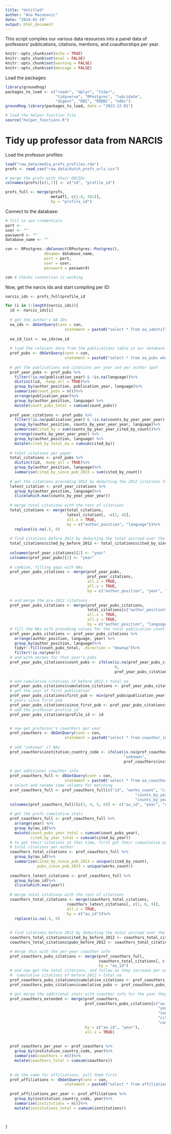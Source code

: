 ```yaml
---
title: "Untitled"
author: "Ana Macanovic"
date: "2024-01-29"
output: html_document
---
```


This script compiles our various data resources into a panel data of professors'
publications, citations, mentions, and coauthorships per year.

```r
knitr::opts_chunk$set(echo = TRUE)
knitr::opts_chunk$set(eval = FALSE)
knitr::opts_chunk$set(warning = FALSE)
knitr::opts_chunk$set(message = FALSE)
```

Load the packages:
```r
library(groundhog)
packages_to_load <- c("readr", "dplyr", "tidyr",
                      "tidyverse", "RPostgres", "lubridate",
                      "digest", "DBI", "RODBC", "odbc")
groundhog.library(packages_to_load, date = "2023-12-01")

# load the helper function file
source("helper_functions.R")
```


# Tidy up professor data from NARCIS

Load the professor profiles:
```r
load("raw_data/media_profs_profiles.rda")
profs <- read_csv("raw_data/dutch_profs_urls.csv")

# merge the profs with their ORCIDs
colnames(profs)[c(1,7)] <- c("id", "profile_id")

profs_full <- merge(profs,
                    metadf[, c(1:4, 361)],
                    by = "profile_id")
```


Connect to the database:
```r
# fill in own credentials
port <- 
user <- ""
password <- ""
database_name <- ""

con <- RPostgres::dbConnect(RPostgres::Postgres(),
                 dbname= database_name,
                 port = port,
                 user = user, 
                 password = password)

con # Checks connection is working
```


Now, get the narcis ids and start compiling per ID:
```r
narcis_ids <- profs_full$profile_id

for (i in 1:length(narcis_ids)){
  id <- narcis_ids[i]
  
  # get the author's OA IDs
  oa_ids <- dbGetQuery(conn = con, 
                          statement = paste0("select * from oa_identifier_table where \"profile_id\"='", id, "'"))
  
  oa_id_list <- oa_ids$oa_id
  
  # load the relevant data from the publications table in our database
  prof_pubs <- dbGetQuery(conn = con, 
                          statement = paste0("select * from oa_pubs where \"profile_id\"='", id, "'"))
  
  # get the publications and citations per year and per author spot
  prof_year_pubs <- prof_pubs %>% 
    filter(!is.na(publication_year) & !is.na(language))%>%
    distinct(id, .keep_all = TRUE)%>%
    group_by(author_position, publication_year, language)%>%
    summarise(count_pubs = n())%>%
    arrange(publication_year)%>%
    group_by(author_position, language) %>%
    mutate(count_pubs_total = cumsum(count_pubs))
  
  prof_year_citations <- prof_pubs %>% 
    filter(!is.na(publication_year) & !is.na(counts_by_year_year_year) & !is.na(language))%>%
    group_by(author_position, counts_by_year_year_year, language)%>%
    summarise(cited_by = sum(counts_by_year_year_cited_by_count))%>%
    arrange(counts_by_year_year_year) %>%
    group_by(author_position, language) %>%
    mutate(cited_by_total_oa = cumsum(cited_by))
  
  # total citations per paper
  total_citations <- prof_pubs %>%
    distinct(id, .keep_all = TRUE)%>%
    group_by(author_position, language)%>%
    summarise(cited_by_since_pub_2023 = sum(cited_by_count))
  
  # get the citations preceding 2012 by deducting the 2012 citations from the total
  latest_citation <- prof_year_citations %>%
    group_by(author_position, language)%>%
    slice(which.max(counts_by_year_year_year))
  
  # merge total citations with the rest of citations
  total_citations <- merge(total_citations,
                           latest_citation[, -c(2, 4)],
                           all.x = TRUE,
                           by = c("author_position", "language"))%>%
    replace(is.na(.), 0)
  
  # find citations before 2012 by deducting the total accrued over the last decade from the total number of citations
  total_citations$cited_by_before_2012 <- total_citations$cited_by_since_pub_2023 - total_citations$cited_by_total_oa
  
  colnames(prof_year_citations)[2] <- "year"
  colnames(prof_year_pubs)[2] <- "year"
  
  # combine, filling gaps with NAs
  prof_year_pubs_citations <- merge(prof_year_pubs,
                                    prof_year_citations,
                                    all.x = TRUE,
                                    all.y = TRUE,
                                    by = c("author_position", "year", "language"))
  
  # and merge the pre-2012 citations
  prof_year_pubs_citations <- merge(prof_year_pubs_citations,
                                    total_citations[c("author_position", "language", "cited_by_before_2012")],
                                    all.x = TRUE,
                                    all.y = TRUE,
                                    by = c("author_position", "language"))
  # fill the NAs with preceding values for the total publication count
  prof_year_pubs_citations <- prof_year_pubs_citations %>%
    arrange(author_position, language, year) %>%
    group_by(author_position, language)%>%
    tidyr::fill(count_pubs_total, .direction = "downup")%>%
    filter(!is.na(year))
  # and with zeroes for that year's pubs
  prof_year_pubs_citations$count_pubs <- ifelse(is.na(prof_year_pubs_citations$count_pubs), 
                                                0, 
                                                prof_year_pubs_citations$count_pubs)
  
  # and cumulative citations of before 2012 + total_oa
  prof_year_pubs_citations$cumulative_citations <- prof_year_pubs_citations$cited_by_before_2012 + prof_year_pubs_citations$cited_by_total_oa
  # get the year of first publication 
  prof_year_pubs_citations$first_pub <- min(prof_pubs$publication_year)
  # years since first pub
  prof_year_pubs_citations$since_first_pub <- prof_year_pubs_citations$year - prof_year_pubs_citations$first_pub
  # add the professor profile_id
  prof_year_pubs_citations$profile_id <- id


  # now get professor's coauthors per year
  prof_coauthors <- dbGetQuery(conn = con, 
                          statement = paste0("select * from coauthor_info where \"profile_id\"='", id, "'"))
  
  # add "unknown" if NAs
  prof_coauthors$institution_country_code <- ifelse(is.na(prof_coauthors$institution_country_code),
                                                    "unknown",
                                                    prof_coauthors$institution_country_code)
  
  # get additional coauthor info
  prof_coauthors_full <- dbGetQuery(conn = con, 
                          statement = paste0('select * from oa_coauthor_info_full where \"id\" in (', toString(sprintf("'%s'", unique(prof_coauthors$au_id))), ")"))
  # select and rename some columns for matching
  prof_coauthors_full <- prof_coauthors_full[c("id", "works_count", "cited_by_count", 
                                                         "counts_by_year_year", "counts_by_year_works_count", 
                                                         "counts_by_year_cited_by_count", "affiliation_country_code")]
  colnames(prof_coauthors_full)[c(1, 4, 5, 6)] <- c("au_id", "year", "count_pubs_year", "cited_by_year")
  
  # get the profs cumulative stats
  prof_coauthors_full <- prof_coauthors_full %>%
    arrange(year) %>%
    group_by(au_id)%>%
    mutate(count_pubs_year_total = cumsum(count_pubs_year),
           cited_by_year_total = cumsum(cited_by_year))
  # to get their citations at that time, first get their cumualative per-year citations in the last available year
  # total citations per author
  coauthors_total_citations <- prof_coauthors_full %>%
    group_by(au_id)%>%
    summarise(cited_by_since_pub_2023 = unique(cited_by_count),
              pubs_since_pub_2023 = unique(works_count))
  
  coauthors_latest_citations <- prof_coauthors_full %>%
    group_by(au_id)%>%
    slice(which.max(year))
  
  # merge total citations with the rest of citations
  coauthors_total_citations <- merge(coauthors_total_citations,
                           coauthors_latest_citations[, c(1, 8, 9)],
                           all.x = TRUE,
                           by = c("au_id"))%>%
    replace(is.na(.), 0)
  
  
  # find citations before 2012 by deducting the total accrued over the last decade from the total number of citations
  coauthors_total_citations$cited_by_before_2012 <- coauthors_total_citations$cited_by_since_pub_2023 - coauthors_total_citations$cited_by_year_total  
  coauthors_total_citations$pubs_before_2012 <- coauthors_total_citations$pubs_since_pub_2023 - coauthors_total_citations$count_pubs_year_total  

  # merge this with the per-year coauthor info
  prof_coauthors_pubs_citations <- merge(prof_coauthors_full,
                                         coauthors_total_citations[, c("au_id", "cited_by_before_2012", "pubs_before_2012")],
                                         by = "au_id")
  # and now get the total citations, and follow as they increase per year
  #  cumulative citations of before 2012 + total_oa
  prof_coauthors_pubs_citations$cumulative_citations <- prof_coauthors_pubs_citations$cited_by_before_2012 + prof_coauthors_pubs_citations$cited_by_year_total
  prof_coauthors_pubs_citations$cumulative_pubs <- prof_coauthors_pubs_citations$pubs_before_2012 + prof_coauthors_pubs_citations$count_pubs_year_total

  # get merge the additional stats with coauthor info for the year they coauthored together
  prof_coauthors_extended <- merge(prof_coauthors,
                                   prof_coauthors_pubs_citations[c("au_id", "works_count", "cited_by_count", 
                                                                   "year", "count_pubs_year", "cited_by_year",
                                                                   "count_pubs_year_total", "cited_by_year_total",
                                                                   "cited_by_before_2012", "pubs_before_2012", 
                                                                   "cumulative_pubs", "affiliation_country_code")],
                                   by = c("au_id", "year"),
                                   all.x = TRUE)
  
  
  prof_coauthors_per_year <- prof_coauthors %>%
    group_by(institution_country_code, year)%>%
    summarise(coauthors = n())%>%
    mutate(coauthors_total = cumsum(coauthors))
  
  
  # do the same for affiliations, pull them first
  prof_affiliations <- dbGetQuery(conn = con, 
                          statement = paste0("select * from affiliation_info where \"profile_id\" in (", id, ")"))
  
  prof_affiliations_per_year <- prof_affiliations %>%
    group_by(institution_country_code, year)%>%
    summarise(institutions = n())%>%
    mutate(institutions_total = cumsum(institutions))

  
  
}
```

